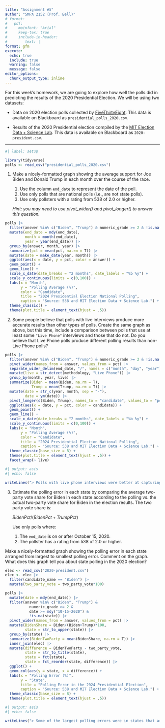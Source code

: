 ```yaml
---
title: "Assignment #5"
author: "SMPA 2152 (Prof. Bell)"
# format:
#   pdf:
#     mainfont: "Arial"
#     keep-tex: true
#     include-in-header:
#        text: |
format: gfm
execute:
  echo: true
  include: true
  warning: false
  message: false
editor_options: 
  chunk_output_type: inline
---
```

\vspace{-3em}

For this week's homework, we are going to explore how well the polls did in predicting the results of the 2020 Presidential Election. We will be using two datasets:

- Data on 2020 election polls collected by [FiveThirtyEight](https://abcnews.go.com/538). This data is available on Blackboard as `presidential_polls_2020.csv`.

- Results of the 2020 Presidential election compiled by the [MIT Election Data + Science Lab](https://electionlab.mit.edu/). This data is available on Blackboard as `2020-president.csv`.
    
---

```r
#| label: setup

library(tidyverse)
polls <- read_csv("presidential_polls_2020.csv")
```

1. Make a nicely-formatted graph showing the average support for Joe Biden and Donald Trump in each month over the course of the race. 

    1. Use the column `end_date` to represent the date of the poll.
    2. Use only polls that are national polls (i.e., are not state polls).
    3. Use only pollsters with a rating from 538 of 2.0 or higher.

    *Hint: you may need to use pivot_wider() and pivot_longer() to answer this question.*
    
```r
polls |>
  filter(answer %in% c("Biden", "Trump") & numeric_grade >= 2 & !is.na(state)) |>
  mutate(end_date = mdy(end_date),
         month = month(end_date),
         year = year(end_date)) |>
  group_by(answer, month, year) |>
  summarize(pct = mean(pct, na.rm = T)) |>
  mutate(date = make_date(year, month)) |>
  ggplot(aes(x = date, y = pct, color = answer)) +
  geom_point() +
  geom_line() +
  scale_x_date(date_breaks = "2 months", date_labels = "%b %y") +
  scale_y_continuous(limits = c(0,100)) +
  labs(x = "Month",
       y = "Polling Average (%)",
       color = "Candidate",
       title = "2024 Presidential Election National Polling",
       caption = "Source: 538 and MIT Election Data + Science Lab.") +
  theme_classic() +
  theme(plot.title = element_text(hjust = .5))
```

2. Some people believe that polls with live interviews produce more accurate results than other types of polls. Create the same graph as above, but this time, include a comparison between polls that use at least some `"Live Phone"` interviews and those that do not. Do you believe that Live Phone polls produce different polling results than non-Live Phone polls?

```r
polls |>
  filter(answer %in% c("Biden", "Trump") & numeric_grade >= 2 & !is.na(state)) |>
  pivot_wider(names_from = answer, values_from = pct) |>
  separate_wider_delim(end_date, "/", names = c("month", "day", "year")) |>
  mutate(live = str_detect(methodology, "Live Phone")) |>
  group_by(month, year, live) |>
  summarize(Biden = mean(Biden, na.rm = T),
            Trump = mean(Trump, na.rm = T)) |>
  mutate(date = str_c(year, month, sep = "-"),
         date = ym(date)) |>
  pivot_longer(c(Biden, Trump), names_to = "candidate", values_to = "pct") |>
  ggplot(aes(x = date, y = pct, color = candidate)) +
  geom_point() +
  geom_line() +
  scale_x_date(date_breaks = "2 months", date_labels = "%b %y") +
  scale_y_continuous(limits = c(0,100)) +
  labs(x = "Month",
       y = "Polling Average (%)",
       color = "Candidate",
       title = "2024 Presidential Election National Polling",
       caption = "Source: 538 and MIT Election Data + Science Lab.") +
  theme_classic(base_size = 8) +
  theme(plot.title = element_text(hjust = .5)) +
  facet_wrap(~ live)
```

```r
#| output: asis
#| echo: false

writeLines("> Polls with live phone interviews were better at capturing late movement towards Trump than non-live phone interview polls.")
```

3. Estimate the polling error in each state by comparing the average two-party vote share for Biden in each state according to the polling vs. the actual two-party vote share for Biden in the election results. The two party vote share is:

    $BidenPct/(BidenPct + TrumpPct)$
    
    Use only polls where:

    1. The `end_date` is on or after October 15, 2020.
    2. The pollster has a rating from 538 of 2.0 or higher.

Make a nicely-formatted graph showing the polling error in each state arranged from largest to smallest polling error. Comment on the graph. What does this graph tell you about state polling in the 2020 election?

```r
elec <- read_csv("2020-president.csv")
elec <- elec |>
  filter(candidate_name == "Biden") |>
  mutate(two_party_vote = two_party_vote*100)

polls |>
  mutate(date = mdy(end_date)) |>
  filter(answer %in% c("Biden", "Trump") &
           numeric_grade >= 2 &
           date >= mdy("10-15-2020") &
           !is.na(state)) |>
  pivot_wider(names_from = answer, values_from = pct) |>
  mutate(BidenShare = Biden/(Biden+Trump)*100,
         state = str_to_upper(state)) |>
  group_by(state) |>
  summarize(BidenTwoParty = mean(BidenShare, na.rm = T)) |>
  inner_join(elec) |>
  mutate(difference = BidenTwoParty - two_party_vote,
         state = str_to_title(state),
         state = fct(state),
         state = fct_reorder(state, difference)) |>
  ggplot() +
  geom_col(aes(y = state, x = difference)) +
  labs(x = "Polling Error (%)",
       y = "State",
       title = "Polling Error in the 2024 Presidential Election",
       caption = "Source: 538 and MIT Election Data + Science Lab.") +
  theme_classic(base_size = 8) +
  theme(plot.title = element_text(hjust = .5))
```

```r
#| output: asis
#| echo: false

writeLines("> Some of the largest polling errors were in states that are not competitive, meaning that there probably was not much polling in those states. However, most states have a polling error which overestimates Biden's vote share, suggesting a general pattern in 2020 election polling to overestimate Biden.")
```